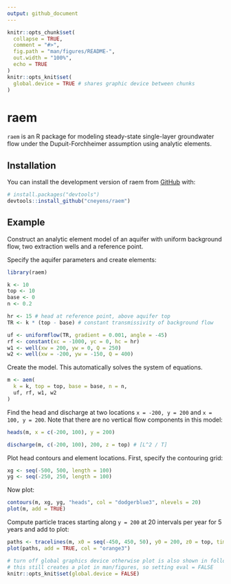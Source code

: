 ```yaml
---
output: github_document
---
```


<!-- README.md is generated from README.Rmd. Please edit that file -->

```r
knitr::opts_chunk$set(
  collapse = TRUE,
  comment = "#>",
  fig.path = "man/figures/README-",
  out.width = "100%",
  echo = TRUE
)
knitr::opts_knit$set(
  global.device = TRUE # shares graphic device between chunks
)
```

# raem

<!-- badges: start -->
<!-- badges: end -->

`raem` is an R package for modeling steady-state single-layer groundwater flow under the Dupuit-Forchheimer assumption using analytic elements.

## Installation

You can install the development version of raem from [GitHub](https://github.com/) with:

``` r
# install.packages("devtools")
devtools::install_github("cneyens/raem")
```

## Example

Construct an analytic element model of an aquifer with uniform background flow, two extraction wells and a reference point.

Specify the aquifer parameters and create elements:
```r
library(raem)

k <- 10
top <- 10
base <- 0
n <- 0.2

hr <- 15 # head at reference point, above aquifer top
TR <- k * (top - base) # constant transmissivity of background flow

uf <- uniformflow(TR, gradient = 0.001, angle = -45)
rf <- constant(xc = -1000, yc = 0, hc = hr)
w1 <- well(xw = 200, yw = 0, Q = 250)
w2 <- well(xw = -200, yw = -150, Q = 400)
```

Create the model. This automatically solves the system of equations.
```r
m <- aem(
  k = k, top = top, base = base, n = n,
  uf, rf, w1, w2
)
```

Find the head and discharge at two locations `x = -200, y = 200` and `x = 100, y = 200`.
Note that there are no vertical flow components in this model:
```r
heads(m, x = c(-200, 100), y = 200)

discharge(m, c(-200, 100), 200, z = top) # [L^2 / T]
```

Plot head contours and element locations. First, specify the contouring grid:
```r
xg <- seq(-500, 500, length = 100)
yg <- seq(-250, 250, length = 100)
```

Now plot:
```r
contours(m, xg, yg, "heads", col = "dodgerblue3", nlevels = 20)
plot(m, add = TRUE)
```

Compute particle traces starting along `y = 200` at 20 intervals per year for 5 years and add to plot:
```r
paths <- tracelines(m, x0 = seq(-450, 450, 50), y0 = 200, z0 = top, times = seq(0, 5 * 365, 365 / 20))
plot(paths, add = TRUE, col = "orange3")
```

```r
# turn off global graphics device otherwise plot is also shown in following chunks
# this still creates a plot in man/figures, so setting eval = FALSE
knitr::opts_knit$set(global.device = FALSE)
```

